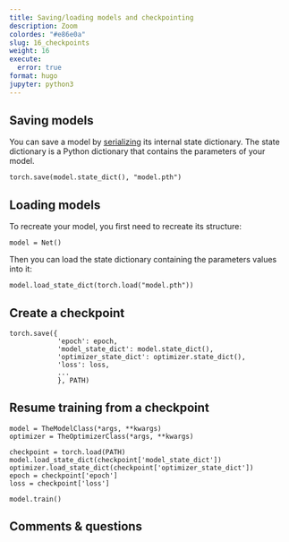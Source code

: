 ```yaml
---
title: Saving/loading models and checkpointing
description: Zoom
colordes: "#e86e0a"
slug: 16_checkpoints
weight: 16
execute:
  error: true
format: hugo
jupyter: python3
---
```


## Saving models

You can save a model by [serializing](https://en.wikipedia.org/wiki/Serialization) its internal state dictionary. The state dictionary is a Python dictionary that contains the parameters of your model.

```.python
torch.save(model.state_dict(), "model.pth")
```

## Loading models

To recreate your model, you first need to recreate its structure:

```.python
model = Net()
```

Then you can load the state dictionary containing the parameters values into it:

```.python
model.load_state_dict(torch.load("model.pth"))
```

## Create a checkpoint

```.python
torch.save({
            'epoch': epoch,
            'model_state_dict': model.state_dict(),
            'optimizer_state_dict': optimizer.state_dict(),
            'loss': loss,
            ...
            }, PATH)
```

## Resume training from a checkpoint

```.python
model = TheModelClass(*args, **kwargs)
optimizer = TheOptimizerClass(*args, **kwargs)

checkpoint = torch.load(PATH)
model.load_state_dict(checkpoint['model_state_dict'])
optimizer.load_state_dict(checkpoint['optimizer_state_dict'])
epoch = checkpoint['epoch']
loss = checkpoint['loss']

model.train()
```

## Comments & questions
